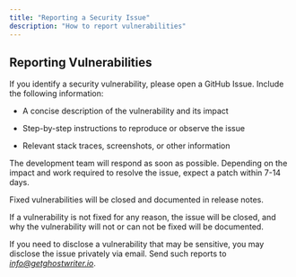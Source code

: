 ```yaml
---
title: "Reporting a Security Issue"
description: "How to report vulnerabilities"
---
```


## Reporting Vulnerabilities

If you identify a security vulnerability, please open a GitHub Issue. Include the following information:

* A concise description of the vulnerability and its impact

* Step-by-step instructions to reproduce or observe the issue

* Relevant stack traces, screenshots, or other information

The development team will respond as soon as possible. Depending on the impact and work required to resolve the issue, expect a patch within 7-14 days.

Fixed vulnerabilities will be closed and documented in release notes.

If a vulnerability is not fixed for any reason, the issue will be closed, and why the vulnerability will not or can not be fixed will be documented.

If you need to disclose a vulnerability that may be sensitive, you may disclose the issue privately via email. Send such reports to *info@getghostwriter.io*.

